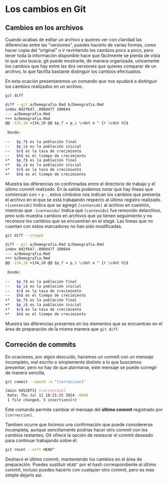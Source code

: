 # Los cambios en Git

## Cambios en los archivos

Cuando acabas de editar un archivo y quieres ver con claridad las diferencias entre las "versiones", puedes hacerlo de varias formas, como hacer copia del "original" o ir revirtiendo los cambios poco a poco, pero tener toda la información disponible hace que fácilmente se pierda de vista lo que uno busca;
git puede mostrarte, de manera organizada, unicamente los cambios que hay entre las dos versiones que quieres comparar de un archivo, lo que facilita bastante distinguir los cambios efectuados.

En esta ocación presentaremos un comando que nos ayudará a distinguir los cambios realizados en un archivo.

```bash
git diff
```

```bash
diff --git a/Demografia.Rmd b/Demografia.Rmd
index 0d2f647..090d477 100644
--- a/Demografia.Rmd
+++ b/Demografia.Rmd
@@ -134,10 +134,10 @@ $p_f = p_i \cdot e ^ {r \cdot h}$
 
 Donde:
 
--   $p_f$ es la población final
--   $p_i$ es la población inicial
--   $r$ es la tasa de crecimiento
--   $h$ es el tiempo de crecimiento
+*   $p_f$ es la población final
+*   $p_i$ es la población inicial
+*   $r$ es la tasa de crecimiento
+*   $h$ es el tiempo de crecimiento
```


Muestra las diferencias no confirmadas entre el directorio de trabajo y el último commit realizado. En la salida podemos notar que hay líneas que comienzan con `+` y `-`, estos cimbolos nos indican los cambios que presenta el archivo en el que se está trabajando respecto al último registro realizado.  
`+[contenido]` Indica que se agregó `[contenido]` al archivo en cuestión, mientras que 
`-[contenido]` Indica que `[contenido]` fue removido delarchivo, preo solo muestra cambios en archivos que ya tienen seguimiento y no reconoce los cambios que se encuentran en el stage. Las líneas que no cuentan con estos marcadores no han sido modificadas.

```bash
git diff --staged
```

```bash
diff --git a/Demografia.Rmd b/Demografia.Rmd
index 0d2f647..090d477 100644
--- a/Demografia.Rmd
+++ b/Demografia.Rmd
@@ -134,10 +134,10 @@ $p_f = p_i \cdot e ^ {r \cdot h}$
 
 Donde:
 
--   $p_f$ es la población final
--   $p_i$ es la población inicial
--   $r$ es la tasa de crecimiento
--   $h$ es el tiempo de crecimiento
+*   $p_f$ es la población final
+*   $p_i$ es la población inicial
+*   $r$ es la tasa de crecimiento
+*   $h$ es el tiempo de crecimiento
```


Muestra las diferencias presentes en los elementos que se encuentran en el área de preparación de la misma manera que `git diff`.

## Correción de commits

En ocaciones, por algún descuido, hacemos un commit con un mensaje incompleto, mal escrito o simplemente distinto a lo que buscamos presentar, pero no hay de que alarmarse, este mensaje se puede corregir de manera sencilla.

```bash
git commit --amend -m "[correccion]"
```

```bash
[main 9d520f3] [correccion]
 Date: Thu Jul 11 18:21:25 2024 -0600
 1 file changed, 5 insertions(+)
```

Este comando permite cambiar el mensaje del **último commit** registrado por `[correccion]`.

Tambien ocurre que hicimos una confirmación que puede considererse incompleta, aunque sencillamente podrías hacer otro commit con los cambios restantes, Git ofrece la opción de restaurar el commit deseado para continuar trabajando sobre él.

```bash
git reset --soft HEAD^
```

Deshace el último commit, manteniendo los cambios en el área de preparación.
Puedes sustituir `HEAD^` por el hash correspondiente al último commit, incluso puedes hacerlo con cualquier otro commit, pero es más simple dejarlo así.
